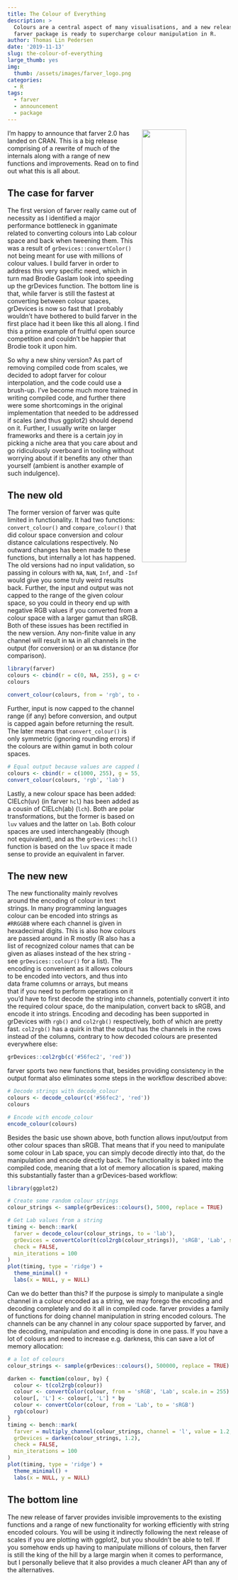 ```yaml
---
title: The Colour of Everything
description: >
  Colours are a central aspect of many visualisations, and a new release of the
  farver package is ready to supercharge colour manipulation in R.
author: Thomas Lin Pedersen
date: '2019-11-13'
slug: the-colour-of-everything
large_thumb: yes
img:
  thumb: /assets/images/farver_logo.png
categories:
  - R
tags:
  - farver
  - announcement
  - package
---
```


<img src="/assets/images/farver_logo_small.png" align="right" style="width:50%;max-width:200px;margin-left:5pt"/>

I'm happy to announce that farver 2.0 has landed on CRAN. This is a big release
comprising of a rewrite of much of the internals along with a range of new 
functions and improvements. Read on to find out what this is all about.

## The case for farver
The first version of farver really came out of necessity as I identified a major
performance bottleneck in gganimate related to converting colours into Lab 
colour space and back when tweening them. This was a result of 
`grDevices::convertColor()` not being meant for use with millions of colour 
values. I build farver in order to address this very specific need, which in 
turn mad Brodie Gaslam look into speeding up the grDevices function. The 
bottom line is that, while farver is still the fastest at converting between
colour spaces, grDevices is now so fast that I probably wouldn't have bothered
to build farver in the first place had it been like this all along. I find this
a prime example of fruitful open source competition and couldn't be happier that
Brodie took it upon him.

So why a new shiny version? As part of removing compiled code from scales, we 
decided to adopt farver for colour interpolation, and the code could use a 
brush-up. I've become much more trained in writing compiled code, and further 
there were some shortcomings in the original implementation that needed to be 
addressed if scales (and thus ggplot2) should depend on it. Further, I usually
write on larger frameworks and there is a certain joy in picking a niche area 
that you care about and go ridiculously overboard in tooling without worrying
about if it benefits any other than yourself (ambient is another example of such 
indulgence).

## The new old
The former version of farver was quite limited in functionality. It had two
functions: `convert_colour()` and `compare_colour()` that did colour space 
conversion and colour distance calculations respectively. No outward changes
has been made to these functions, but internally a lot has happened. The old 
versions had no input validation, so passing in colours with `NA`, `NaN`, `Inf`,
and `-Inf` would give you some truly weird results back. Further, the input and
output was not capped to the range of the given colour space, so you could in
theory end up with negative RGB values if you converted from a colour space with
a larger gamut than sRGB. Both of these issues has been rectified in the new
version. Any non-finite value in any channel will result in `NA` in all channels
in the output (for conversion) or an `NA` distance (for comparison). 

```r
library(farver)
colours <- cbind(r = c(0, NA, 255), g = c(55, 165, 20), b = c(-Inf, 120, 200))
colours
```

```r
convert_colour(colours, from = 'rgb', to = 'yxy')
```

Further, input is now capped to the channel range (if any) before conversion, 
and output is capped again before returning the result. The later means that 
`convert_colour()` is only symmetric (ignoring rounding errors) if the colours 
are within gamut in both colour spaces.

```r
# Equal output because values are capped between 0 and 255
colours <- cbind(r = c(1000, 255), g = 55, b = 120)
convert_colour(colours, 'rgb', 'lab')
```

Lastly, a new colour space has been added: CIELch(uv) (in farver `hcl`) has been
added as a cousin of CIELch(ab) (`lch`). Both are polar transformations, but the
former is based on `luv` values and the latter on `lab`. Both colour spaces are
used interchangeably (though not equivalent), and as the `grDevices::hcl()` 
function is based on the `luv` space it made sense to provide an equivalent in 
farver.

## The new new
The new functionality mainly revolves around the encoding of colour in text 
strings. In many programming languages colour can be encoded into strings as 
`#RRGGBB` where each channel is given in hexadecimal digits. This is also how
colours are passed around in R mostly (R also has a list of recognized colour 
names that can be given as aliases instead of the hex string - see 
`grDevices::colour()` for a list). The encoding is convenient as it allows 
colours to be encoded into vectors, and thus into data frame columns or arrays,
but means that if you need to perform operations on it you'd have to first 
decode the string into channels, potentially convert it into the required colour
space, do the manipulation, convert back to sRGB, and encode it into strings. 
Encoding and decoding has been supported in grDevices with `rgb()` and 
`col2rgb()` respectively, both of which are pretty fast. `col2rgb()` has a quirk
in that the output has the channels in the rows instead of the columns, contrary
to how decoded colours are presented everywhere else:

```r
grDevices::col2rgb(c('#56fec2', 'red'))
```


farver sports two new functions that, besides providing consistency in the 
output format also eliminates some steps in the workflow described above:

```r
# Decode strings with decode_colour
colours <- decode_colour(c('#56fec2', 'red'))
colours
```

```r
# Encode with encode_colour
encode_colour(colours)
```

Besides the basic use shown above, both function allows input/output from other
colour spaces than sRGB. That means that if you need to manipulate some colour in
Lab space, you can simply decode directly into that, do the manipulation and 
encode directly back. The functionality is baked into the compiled code, meaning
that a lot of memory allocation is spared, making this substantially faster than
a grDevices-based workflow:

```r
library(ggplot2)

# Create some random colour strings
colour_strings <- sample(grDevices::colours(), 5000, replace = TRUE)

# Get Lab values from a string
timing <- bench::mark(
  farver = decode_colour(colour_strings, to = 'lab'),
  grDevices = convertColor(t(col2rgb(colour_strings)), 'sRGB', 'Lab', scale.in = 255), 
  check = FALSE,
  min_iterations = 100
)
plot(timing, type = 'ridge') +
  theme_minimal() + 
  labs(x = NULL, y = NULL)
```

Can we do better than this? If the purpose is simply to manipulate a single 
channel in a colour encoded as a string, we may forego the encoding and decoding 
completely and do it all in compiled code. farver provides a family of functions
for doing channel manipulation in string encoded colours. The channels can be 
any channel in any colour space supported by farver, and the decoding, 
manipulation and encoding is done in one pass. If you have a lot of colours and
need to increase e.g. darkness, this can save a lot of memory allocation:

```r
# a lot of colours
colour_strings <- sample(grDevices::colours(), 500000, replace = TRUE)

darken <- function(colour, by) {
  colour <- t(col2rgb(colour))
  colour <- convertColor(colour, from = 'sRGB', 'Lab', scale.in = 255)
  colour[, 'L'] <- colour[, 'L'] * by
  colour <- convertColor(colour, from = 'Lab', to = 'sRGB')
  rgb(colour)
}
timing <- bench::mark(
  farver = multiply_channel(colour_strings, channel = 'l', value = 1.2, space = 'lab'),
  grDevices = darken(colour_strings, 1.2),
  check = FALSE,
  min_iterations = 100
)
plot(timing, type = 'ridge') + 
  theme_minimal() + 
  labs(x = NULL, y = NULL)
```

## The bottom line
The new release of farver provides invisible improvements to the existing 
functions and a range of new functionality for working efficiently with string 
encoded colours. You will be using it indirectly following the next release of
scales if you are plotting with ggplot2, but you shouldn't be able to tell. If
you somehow ends up having to manipulate millions of colours, then farver is
still the king of the hill by a large margin when it comes to performance, but 
I personally believe that it also provides a much cleaner API than any of the 
alternatives.
